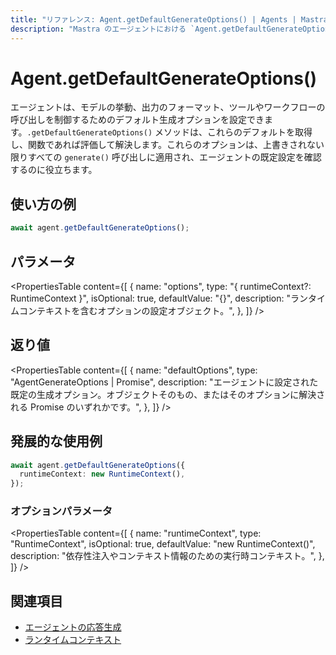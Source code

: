 ```yaml
---
title: "リファレンス: Agent.getDefaultGenerateOptions() | Agents | Mastra ドキュメント"
description: "Mastra のエージェントにおける `Agent.getDefaultGenerateOptions()` メソッドのドキュメント。generate 呼び出しで使用されるデフォルトのオプションを取得します。"
---
```


# Agent.getDefaultGenerateOptions()

エージェントは、モデルの挙動、出力のフォーマット、ツールやワークフローの呼び出しを制御するためのデフォルト生成オプションを設定できます。`.getDefaultGenerateOptions()` メソッドは、これらのデフォルトを取得し、関数であれば評価して解決します。これらのオプションは、上書きされない限りすべての `generate()` 呼び出しに適用され、エージェントの既定設定を確認するのに役立ちます。

## 使い方の例

```typescript copy
await agent.getDefaultGenerateOptions();
```


## パラメータ

<PropertiesTable
  content={[
    {
      name: "options",
      type: "{ runtimeContext?: RuntimeContext }",
      isOptional: true,
      defaultValue: "{}",
      description: "ランタイムコンテキストを含むオプションの設定オブジェクト。",
    },
  ]}
/>

## 返り値

<PropertiesTable
  content={[
    {
      name: "defaultOptions",
      type: "AgentGenerateOptions | Promise<AgentGenerateOptions>",
      description:
        "エージェントに設定された既定の生成オプション。オブジェクトそのもの、またはそのオプションに解決される Promise のいずれかです。",
    },
  ]}
/>

## 発展的な使用例

```typescript copy
await agent.getDefaultGenerateOptions({
  runtimeContext: new RuntimeContext(),
});
```


### オプションパラメータ

<PropertiesTable
  content={[
    {
      name: "runtimeContext",
      type: "RuntimeContext",
      isOptional: true,
      defaultValue: "new RuntimeContext()",
      description:
        "依存性注入やコンテキスト情報のための実行時コンテキスト。",
    },
  ]}
/>

## 関連項目

- [エージェントの応答生成](/docs/agents/overview#generating-responses)
- [ランタイムコンテキスト](/docs/server-db/runtime-context)